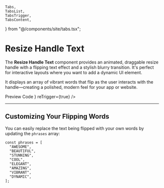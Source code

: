     Tabs,
    TabsList,
    TabsTrigger,
    TabsContent,
} from "@/components/site/tabs.tsx";

# Resize Handle Text

The **Resize Handle Text** component provides an animated, draggable resize handle with a flipping text effect and a stylish blurry transition. It's perfect for interactive layouts where you want to add a dynamic UI element.

It displays an array of vibrant words that flip as the user interacts with the handle—creating a polished, modern feel for your app or website.

<Tabs defaultValue="preview" className="mt-4">
  <TabsList>
    <TabsTrigger value="preview">Preview</TabsTrigger>
    <TabsTrigger value="code">Code</TabsTrigger>
  </TabsList>
  <TabsContent value="preview">
    <ComponentRenderer component={<ResizeHandle />} reTrigger={true} />
  </TabsContent>
  <TabsContent value="code">
    <CodeBlock filePath="src/app/docs/resize-handle/resize-handle.tsx" />
  </TabsContent>
</Tabs>

---

## Customizing Your Flipping Words

You can easily replace the text being flipped with your own words by updating the `phrases` array:

```tsx
const phrases = [
  "AWESOME",
  "BEAUTIFUL",
  "STUNNING",
  "COOL",
  "ELEGANT",
  "AMAZING",
  "VIBRANT",
  "DYNAMIC",
];
